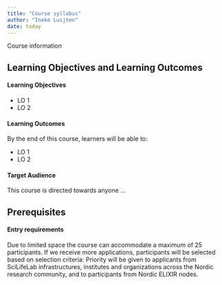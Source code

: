 ```yaml
---
title: "Course syllabus"
author: "Ineke Luijten"
date: today
---
```


Course information

## Learning Objectives and Learning Outcomes
#### Learning Objectives

- LO 1
- LO 2

#### Learning Outcomes

By the end of this course, learners will be able to:

- LO 1
- LO 2

#### Target Audience

This course is directed towards anyone ...

## Prerequisites
#### Entry requirements


Due to limited space the course can accommodate a maximum of 25 participants. If we receive more applications, participants will be selected based on selection criteria: Priority will be given to applicants from SciLifeLab infrastructures, institutes and organizations across the Nordic research community, and to participants from Nordic ELIXIR nodes.
